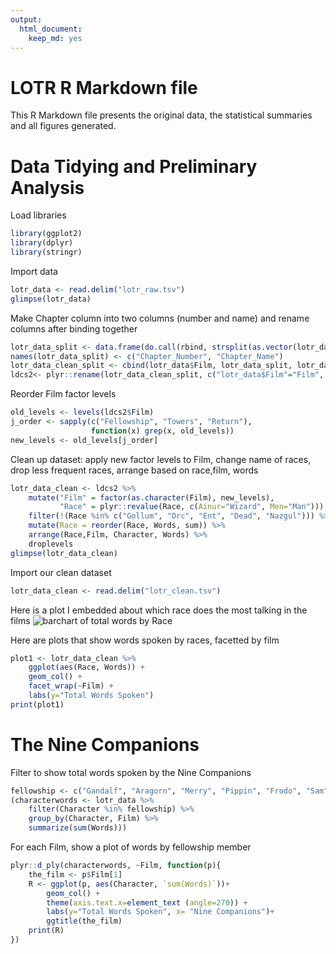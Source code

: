 ```yaml
---
output:
  html_document:
    keep_md: yes
---
```

LOTR R Markdown file
========================================================

This R Markdown file presents the original data, the statistical summaries and all figures generated.

# Data Tidying and Preliminary Analysis

Load libraries

```r
library(ggplot2)
library(dplyr)
library(stringr)
```

Import data

```r
lotr_data <- read.delim("lotr_raw.tsv")
glimpse(lotr_data)
```

Make Chapter column into two columns (number and name) and rename columns after binding together

```r
lotr_data_split <- data.frame(do.call(rbind, strsplit(as.vector(lotr_data$Chapter), split = ":")))
names(lotr_data_split) <- c("Chapter_Number", "Chapter_Name")
lotr_data_clean_split <- cbind(lotr_data$Film, lotr_data_split, lotr_data$Character, lotr_data$Race, lotr_data$Words)
ldcs2<- plyr::rename(lotr_data_clean_split, c("lotr_data$Film"="Film", "lotr_data$Character"="Character", "lotr_data$Race"="Race", "lotr_data$Words"="Words"))
```

Reorder Film factor levels

```r
old_levels <- levels(ldcs2$Film)
j_order <- sapply(c("Fellowship", "Towers", "Return"),
				  function(x) grep(x, old_levels))
new_levels <- old_levels[j_order]
```

Clean up dataset: apply new factor levels to Film, change name of races, drop less frequent races, arrange based on race,film, words

```r
lotr_data_clean <- ldcs2 %>% 
	mutate("Film" = factor(as.character(Film), new_levels),
		   "Race" = plyr::revalue(Race, c(Ainur="Wizard", Men="Man"))) %>% 
	filter(!(Race %in% c("Gollum", "Orc", "Ent", "Dead", "Nazgul"))) %>% 
	mutate(Race = reorder(Race, Words, sum)) %>% 
	arrange(Race,Film, Character, Words) %>% 
	droplevels
glimpse(lotr_data_clean)
```

Import our clean dataset
```r
lotr_data_clean <- read.delim("lotr_clean.tsv")
```

Here is a plot I embedded about which race does the most talking in the films
![barchart of total words by Race](Images/barchart_total-words-by-race.png)

Here are plots that show words spoken by races, facetted by film

```r
plot1 <- lotr_data_clean %>% 
	ggplot(aes(Race, Words)) + 
	geom_col() +
	facet_wrap(~Film) +
	labs(y="Total Words Spoken") 
print(plot1)
```

# The Nine Companions

Filter to show total words spoken by the Nine Companions

```r
fellowship <- c("Gandalf", "Aragorn", "Merry", "Pippin", "Frodo", "Sam", "Gimli", "Legolas", "Boromir")
(characterwords <- lotr_data %>% 
	filter(Character %in% fellowship) %>% 
	group_by(Character, Film) %>% 
	summarize(sum(Words)))
```

For each Film, show a plot of words by fellowship member

```r
plyr::d_ply(characterwords, ~Film, function(p){
	the_film <- p$Film[1]
	R <- ggplot(p, aes(Character, `sum(Words)`))+ 
		geom_col() +
		theme(axis.text.x=element_text (angle=270)) +
		labs(y="Total Words Spoken", x= "Nine Companions")+
		ggtitle(the_film)
	print(R)
})
```



